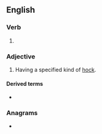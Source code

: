 ==English==

===Verb===
{{head|en|verb form}}

# {{en-past of|hock}}

===Adjective===
{{en-adj|-}}

# {{lb|en|in combination}} Having a specified kind of [[hock]].

====Derived terms====
* {{l|en|cow-hocked}}

===Anagrams===
* {{anagrams|en|a=cdehko|choked}}